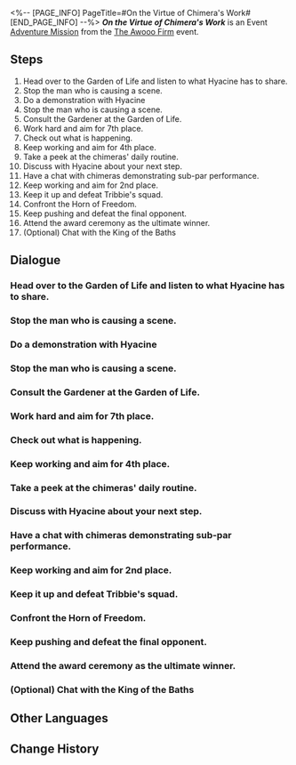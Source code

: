 <%-- [PAGE_INFO]
PageTitle=#On the Virtue of Chimera's Work#
[END_PAGE_INFO] --%>
{{Stub|Dialogue.}}
{{Mission Infobox
|id            = 8031101
|title         = 
|image         = {{subst:void|<!--$UPLOAD:<<SpriteOutput/Chronicle/8031101_f.png>-<Mission On the Virtue of Chimera's Work Stelle.png>-<Fate's Atlas Images>>-->}}{{subst:void|<!--$UPLOAD:<<SpriteOutput/Chronicle/8031101_m.png>-<Mission On the Virtue of Chimera's Work Caelus.png>-<Fate's Atlas Images>>-->}}
<gallery>
Mission On the Virtue of Chimera's Work Stelle.png|Stelle
Mission On the Virtue of Chimera's Work Caelus.png|Caelus
</gallery>
|type          = Adventure
|event_name    = The Awooo Firm
|chapter       = The Awooo Firm
|requirements  = [[Trailblaze Mission]] ''[[Passage, Reveal the Past Once More]]'' completed
|summary       = The soon-to-be-dissolved chimera squad, under your leadership, defeated numerous opponents one after another, earning the title of the strongest. Your legacy as an administrator will be forever remembered by all the chimeras of the Garden of Life.
|characters    = "Horn of Freedom"; ??; Absentee Freak; All Chimeras; Arielle; Aristocratic Man; Bad-tempered; Chimera Formation; Complaining Chimera; Hyacine; Kind Praiser; Little Chimera; Mityphon; Professional Manager; Proud Chimera; Serious Chimera; Slacker; Slacking Chimera; Tired Chimera; Trailblazer; Tribbie
|startLocation = [[Amphoreus]] - [["Eternal Holy City" Okhema]]
|world         = Amphoreus
|area          = "Eternal Holy City" Okhema
|prev          = 
|next          = On the Virtue of Chimera's Work: Epilogue
|rewards       = Stellar Jade*30; Traveler's Guide*2; Refined Aether*2; Lost Crystal*2; "Work Champion" Medal*1; Credit*30,000
}}
'''''On the Virtue of Chimera's Work''''' is an Event [[Adventure Mission]] from the [[The Awooo Firm]] event.

==Steps==
# Head over to the Garden of Life and listen to what Hyacine has to share.
# Stop the man who is causing a scene.
# Do a demonstration with Hyacine
# Stop the man who is causing a scene.
# Consult the Gardener at the Garden of Life.
# Work hard and aim for 7th place.
# Check out what is happening.
# Keep working and aim for 4th place.
# Take a peek at the chimeras' daily routine.
# Discuss with Hyacine about your next step.
# Have a chat with chimeras demonstrating sub-par performance.
# Keep working and aim for 2nd place.
# Keep it up and defeat Tribbie's squad.
# Confront the Horn of Freedom.
# Keep pushing and defeat the final opponent.
# Attend the award ceremony as the ultimate winner.
# (Optional) Chat with the King of the Baths

<!--
==Gameplay Notes==

--><!--
==Trial Character==

-->
==Dialogue==
{{Stub Dialogue}}
===Head over to the Garden of Life and listen to what Hyacine has to share.{{subst:void|<!--803110101-->}}===
{{Mission Description|type=adventure|location="Eternal Holy City" Okhema|Hyacine, the healer from the Twilight Courtyard, needs your presence at the Garden of Life. Head there and listen to what she has to say!}}
{{Dialogue Start}}
:{{tx}}
{{Dialogue End}}

===Stop the man who is causing a scene.{{subst:void|<!--803110102-->}}===
{{Mission Description|type=adventure|location="Eternal Holy City" Okhema|update|Someone is causing a scene in the Garden! Join Hyacine in stopping the furious man.}}
{{Dialogue Start}}
:{{tx}}
{{Dialogue End}}

===Do a demonstration with Hyacine{{subst:void|<!--803110103-->}}===
{{Dialogue Start}}
:{{tx}}
{{Dialogue End}}

===Stop the man who is causing a scene.{{subst:void|<!--803110104-->}}===
{{Dialogue Start}}
:{{tx}}
{{Dialogue End}}

===Consult the Gardener at the Garden of Life.{{subst:void|<!--803110124-->}}===
{{Mission Description|type=adventure|location="Eternal Holy City" Okhema|update|While you have been tasked with overseeing this chimera squad, what exactly should you do...? Perhaps it is time to check with the Gardener.}}
{{Dialogue Start}}
:{{tx}}
{{Dialogue End}}

===Work hard and aim for 7th place.{{subst:void|<!--803110106-->}}===
{{Mission Description|type=adventure|location="Eternal Holy City" Okhema|update|The situation is even worse than you imagined... Take charge of your chimeras, keep the team together, and save the day!}}
{{Dialogue Start}}
:{{tx}}
{{Dialogue End}}

===Check out what is happening.{{subst:void|<!--803110108-->}}===
{{Mission Description|type=adventure|location="Eternal Holy City" Okhema|update|A man has followed the Alpha Chimera to the Garden and is desperately asking it to join his team. Go there and find out what is going on.}}
{{Dialogue Start}}
:{{tx}}
{{Dialogue End}}

===Keep working and aim for 4th place.{{subst:void|<!--803110109-->}}===
{{Mission Description|type=adventure|location="Eternal Holy City" Okhema|update|When a worthy challenger shows up, don't shy away. Put in the effort and defeat this rival fair and square!}}
{{Dialogue Start}}
:{{tx}}
{{Dialogue End}}

===Take a peek at the chimeras' daily routine.{{subst:void|<!--803110111-->}}===
{{Mission Description|type=adventure|location="Eternal Holy City" Okhema|update|The Alpha Chimera mentioned some doubts circulating within the team lately. It might be time to look into the daily routines of those chimeras.}}
{{Dialogue Start}}
:{{tx}}
{{Dialogue End}}

===Discuss with Hyacine about your next step.{{subst:void|<!--803110112-->}}===
{{Mission Description|type=adventure|location="Eternal Holy City" Okhema|update|The chimeras in the team are getting a bit too carried away. Talk with Hyacine to figure out a solution.}}
{{Dialogue Start}}
:{{tx}}
{{Dialogue End}}

===Have a chat with chimeras demonstrating sub-par performance.{{subst:void|<!--803110113-->}}===
{{Mission Description|type=adventure|location="Eternal Holy City" Okhema|update|The smoother things go, the less room there is for slacking off. It is time to motivate your team!}}
{{Dialogue Start}}
:{{tx}}
{{Dialogue End}}

===Keep working and aim for 2nd place.{{subst:void|<!--803110114-->}}===
{{Mission Description|type=adventure|location="Eternal Holy City" Okhema|update|Now that all the internal issues are sorted out, let's get back to work!}}
{{Dialogue Start}}
:{{tx}}
{{Dialogue End}}

===Keep it up and defeat Tribbie's squad.{{subst:void|<!--803110116-->}}===
{{Mission Description|type=adventure|location="Eternal Holy City" Okhema|update|Surprisingly, Tribbie's chimera squad secured second place... But there's still time to turn the tables. Work hard and outperform her squad!}}
{{Dialogue Start}}
:{{tx}}
{{Dialogue End}}

===Confront the Horn of Freedom.{{subst:void|<!--803110119-->}}===
{{Mission Description|type=adventure|location="Eternal Holy City" Okhema|update|A group of chimeras has suddenly broken into the Garden of Life. Hurry there and figure out what is happening. By the way, isn't the chimera calling itself the "Horn of Freedom" the former leader of your squad!?}}
{{Dialogue Start}}
:{{tx}}
{{Dialogue End}}

===Keep pushing and defeat the final opponent.{{subst:void|<!--803110120-->}}===
{{Mission Description|type=adventure|location="Eternal Holy City" Okhema|update|This chimera has gone to great lengths to challenge you. Show it what you are truly capable of and give it your best shot!}}
{{Dialogue Start}}
:{{tx}}
{{Dialogue End}}

===Attend the award ceremony as the ultimate winner.{{subst:void|<!--803110122-->}}===
{{Mission Description|type=adventure|location="Eternal Holy City" Okhema|update|Your team has emerged as the top team in the Garden! Proudly raise the medal that is rightfully yours!}}
{{Dialogue Start}}
:{{tx}}
{{Dialogue End}}

===(Optional) Chat with the King of the Baths{{subst:void|<!--803110134-->}}===
{{Mission Description|type=adventure|location="Eternal Holy City" Okhema|update|Why would the King of the Baths decide to side with the chimera? Have a chat with him and listen to what he has to say.}}
{{Dialogue Start}}
:{{tx}}
{{Dialogue End}}

==Other Languages==
{{Other Languages
|en   = On the Virtue of Chimera's Work
|zhs  = 论奇美拉的工作美德
|zht  = 論奇美拉的工作美德
|ja   = キメラの仕事の美徳について
|ko   = 키메라의 작업 미덕에 관하여
|es   = Sobre la virtud del trabajo de las quimeras
|fr   = À propos des vertus du travail des chimères
|ru   = Рассуждение о добродетели работы химер
|th   = ว่าด้วยคุณธรรมการทำงานของไคเมร่า
|vi   = Luận Về Đạo Đức Công Việc của Chimera
|de   = Über den Wert der Arbeit von Chimären
|id   = Mengenai Etika Kerja Chimera
|pt   = Na Virtude do Trabalho da Quimera
}}

==Change History==
{{Change History|3.1}}
